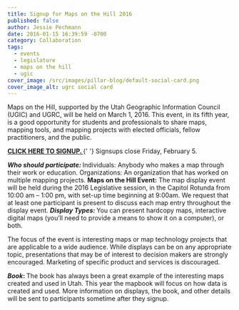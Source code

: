 ```yaml
---
title: Signup for Maps on the Hill 2016
published: false
author: Jessie Pechmann
date: 2016-01-15 16:39:59 -0700
category: Collaboration
tags:
  - events
  - legislature
  - maps on the hill
  - ugic
cover_image: /src/images/pillar-blog/default-social-card.png
cover_image_alt: ugrc social card
---
```



<p>
  Maps on the Hill, supported by the Utah Geographic Information Council (UGIC) and UGRC, will be held on March 1, 2016.
  This event, in its fifth year, is a good opportunity for students and professionals to share maps, mapping tools, and
  mapping projects with elected officials, fellow practitioners, and the public.
</p>
<p>
  <strong>
    <a href="https://docs.google.com/forms/d/1W8k87Gf6O-Oe46KLrg8Un0PIP4W9W2o3f8IzOVt4Y-A/viewform#start=invite">
      CLICK HERE TO SIGNUP.
    </a>
  </strong>{' '}
  Signsups close Friday, February 5.
</p>
<strong>
  <em>Who should participate:</em>
</strong>
Individuals: Anybody who makes a map through their work or education. Organizations: An organization that has worked on multiple
mapping projects.
<strong>Maps on the Hill Event:</strong>
The map display event will be held during the 2016 Legislative session, in the Capitol Rotunda from 10:00 am – 1:00 pm, with
set-up time beginning at 9:00am. We request that at least one participant is present to discuss each map entry throughout
the display event.
<strong>
  <em>Display Types:</em>
</strong>
You can present hardcopy maps, interactive digital maps (you’ll need to provide a means to show it on a computer), or both.
<p>
  The focus of the event is interesting maps or map technology projects that are applicable to a wide audience. While
  displays can be on any appropriate topic, presentations that may be of interest to decision makers are strongly
  encouraged. Marketing of specific product and services is discouraged.
</p>
<strong>
  <em>Book</em>:
</strong>
The book has always been a great example of the interesting maps created and used in Utah. This year the mapbook will
focus on how data is created and used. More information on displays, the book, and other details will be sent to
participants sometime after they signup.

<Contacts subject={frontmatter.title} contactKey="ugrc" />
